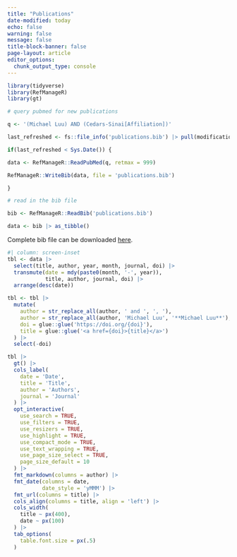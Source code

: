 ```yaml
---
title: "Publications"
date-modified: today
echo: false
warning: false
message: false
title-block-banner: false
page-layout: article
editor_options: 
  chunk_output_type: console
---
```


```r
library(tidyverse)
library(RefManageR)
library(gt)

# query pubmed for new publications 

q <- '(Michael Luu) AND (Cedars-Sinai[Affiliation])'

last_refreshed <- fs::file_info('publications.bib') |> pull(modification_time) |> date()

if(last_refreshed < Sys.Date()) {

data <- RefManageR::ReadPubMed(q, retmax = 999)

RefManageR::WriteBib(data, file = 'publications.bib')

}

# read in the bib file

bib <- RefManageR::ReadBib('publications.bib')

data <- bib |> as_tibble()

```

Complete bib file can be downloaded [here](https://github.com/mluu921/mluu921.github.io/blob/master/publications.bib).

```r
#| column: screen-inset
tbl <- data |>
  select(title, author, year, month, journal, doi) |>
  transmute(date = mdy(paste0(month, '-', year)),
            title, author, journal, doi) |> 
  arrange(desc(date))

tbl <- tbl |> 
  mutate(
    author = str_replace_all(author, ' and ', ', '),
    author = str_replace_all(author, 'Michael Luu', '**Michael Luu**'),
    doi = glue::glue('https://doi.org/{doi}'),
    title = glue::glue('<a href={doi}>{title}</a>')
  ) |> 
  select(-doi)

tbl |> 
  gt() |> 
  cols_label(
    date = 'Date',
    title = 'Title',
    author = 'Authors',
    journal = 'Journal'
  ) |> 
  opt_interactive(
    use_search = TRUE,
    use_filters = TRUE,
    use_resizers = TRUE,
    use_highlight = TRUE,
    use_compact_mode = TRUE,
    use_text_wrapping = TRUE,
    use_page_size_select = TRUE,
    page_size_default = 10
  ) |> 
  fmt_markdown(columns = author) |> 
  fmt_date(columns = date,
           date_style = 'yMMM') |> 
  fmt_url(columns = title) |> 
  cols_align(columns = title, align = 'left') |> 
  cols_width(
    title ~ px(400),
    date ~ px(100)
  ) |> 
  tab_options(
    table.font.size = px(.5)
  )
```
